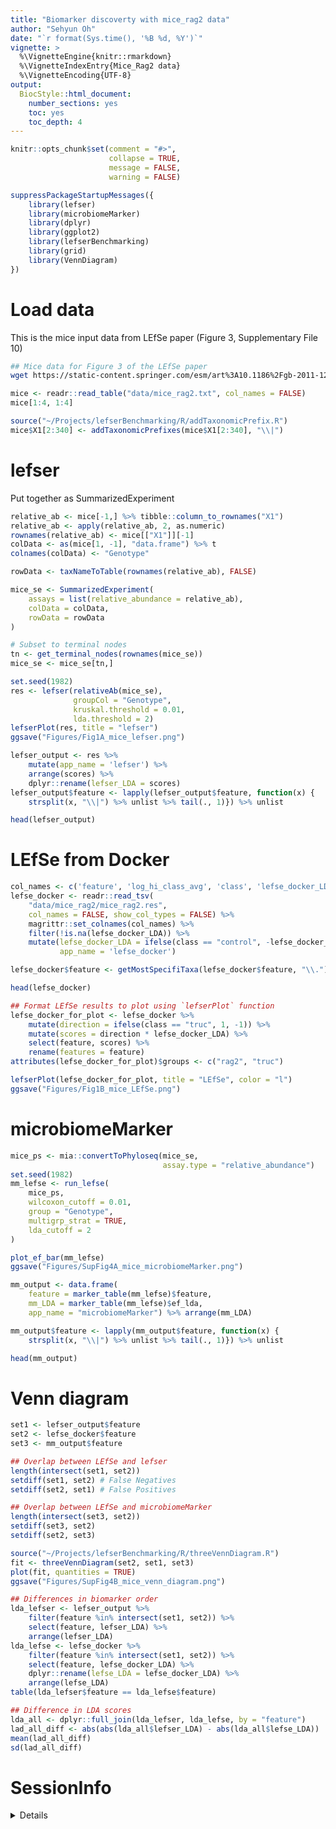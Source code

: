 ```yaml
---
title: "Biomarker discoverty with mice_rag2 data"
author: "Sehyun Oh"
date: "`r format(Sys.time(), '%B %d, %Y')`"
vignette: >
  %\VignetteEngine{knitr::rmarkdown}
  %\VignetteIndexEntry{Mice_Rag2 data}
  %\VignetteEncoding{UTF-8}
output:
  BiocStyle::html_document:
    number_sections: yes
    toc: yes
    toc_depth: 4
---
```


```r
knitr::opts_chunk$set(comment = "#>", 
                      collapse = TRUE, 
                      message = FALSE, 
                      warning = FALSE)
```

```r
suppressPackageStartupMessages({
    library(lefser)
    library(microbiomeMarker)
    library(dplyr)
    library(ggplot2)
    library(lefserBenchmarking)
    library(grid)
    library(VennDiagram)
})
```

# Load data
This is the mice input data from LEfSe paper (Figure 3, Supplementary File 10)
```bash
## Mice data for Figure 3 of the LEfSe paper
wget https://static-content.springer.com/esm/art%3A10.1186%2Fgb-2011-12-6-r60/MediaObjects/13059_2011_2561_MOESM10_ESM.TXT
```

```r
mice <- readr::read_table("data/mice_rag2.txt", col_names = FALSE)
mice[1:4, 1:4]

source("~/Projects/lefserBenchmarking/R/addTaxonomicPrefix.R")
mice$X1[2:340] <- addTaxonomicPrefixes(mice$X1[2:340], "\\|")
```

# lefser
Put together as SummarizedExperiment
```r
relative_ab <- mice[-1,] %>% tibble::column_to_rownames("X1") 
relative_ab <- apply(relative_ab, 2, as.numeric)
rownames(relative_ab) <- mice[["X1"]][-1]
colData <- as(mice[1, -1], "data.frame") %>% t 
colnames(colData) <- "Genotype"

rowData <- taxNameToTable(rownames(relative_ab), FALSE)

mice_se <- SummarizedExperiment(
    assays = list(relative_abundance = relative_ab), 
    colData = colData, 
    rowData = rowData
)
```

```r
# Subset to terminal nodes
tn <- get_terminal_nodes(rownames(mice_se))
mice_se <- mice_se[tn,]
```

```r
set.seed(1982)
res <- lefser(relativeAb(mice_se), 
              groupCol = "Genotype", 
              kruskal.threshold = 0.01,
              lda.threshold = 2)
lefserPlot(res, title = "lefser")
ggsave("Figures/Fig1A_mice_lefser.png")
```

```r
lefser_output <- res %>% 
    mutate(app_name = 'lefser') %>% 
    arrange(scores) %>% 
    dplyr::rename(lefser_LDA = scores)
lefser_output$feature <- lapply(lefser_output$feature, function(x) {
    strsplit(x, "\\|") %>% unlist %>% tail(., 1)}) %>% unlist

head(lefser_output)
```


# LEfSe from Docker
```r
col_names <- c('feature', 'log_hi_class_avg', 'class', 'lefse_docker_LDA', 'pval')
lefse_docker <- readr::read_tsv(
    "data/mice_rag2/mice_rag2.res",
    col_names = FALSE, show_col_types = FALSE) %>% 
    magrittr::set_colnames(col_names) %>% 
    filter(!is.na(lefse_docker_LDA)) %>% 
    mutate(lefse_docker_LDA = ifelse(class == "control", -lefse_docker_LDA, lefse_docker_LDA),
           app_name = 'lefse_docker')

lefse_docker$feature <- getMostSpecifiTaxa(lefse_docker$feature, "\\.")

head(lefse_docker)
```

```r
## Format LEfSe results to plot using `lefserPlot` function
lefse_docker_for_plot <- lefse_docker %>%
    mutate(direction = ifelse(class == "truc", 1, -1)) %>%
    mutate(scores = direction * lefse_docker_LDA) %>%
    select(feature, scores) %>%
    rename(features = feature)
attributes(lefse_docker_for_plot)$groups <- c("rag2", "truc")

lefserPlot(lefse_docker_for_plot, title = "LEfSe", color = "l")
ggsave("Figures/Fig1B_mice_LEfSe.png")
```


# microbiomeMarker
```r
mice_ps <- mia::convertToPhyloseq(mice_se, 
                                  assay.type = "relative_abundance")
set.seed(1982)
mm_lefse <- run_lefse(
    mice_ps,
    wilcoxon_cutoff = 0.01,
    group = "Genotype",
    multigrp_strat = TRUE,
    lda_cutoff = 2
)

plot_ef_bar(mm_lefse)
ggsave("Figures/SupFig4A_mice_microbiomeMarker.png")
```

```r
mm_output <- data.frame(
    feature = marker_table(mm_lefse)$feature,
    mm_LDA = marker_table(mm_lefse)$ef_lda,
    app_name = "microbiomeMarker") %>% arrange(mm_LDA)

mm_output$feature <- lapply(mm_output$feature, function(x) {
    strsplit(x, "\\|") %>% unlist %>% tail(., 1)}) %>% unlist

head(mm_output)
```


# Venn diagram
```r
set1 <- lefser_output$feature
set2 <- lefse_docker$feature
set3 <- mm_output$feature

## Overlap between LEfSe and lefser
length(intersect(set1, set2))
setdiff(set1, set2) # False Negatives
setdiff(set2, set1) # False Positives

## Overlap between LEfSe and microbiomeMarker
length(intersect(set3, set2))
setdiff(set3, set2)
setdiff(set2, set3)
```

```r
source("~/Projects/lefserBenchmarking/R/threeVennDiagram.R")
fit <- threeVennDiagram(set2, set1, set3)
plot(fit, quantities = TRUE)
ggsave("Figures/SupFig4B_mice_venn_diagram.png")
```


```r
## Differences in biomarker order
lda_lefser <- lefser_output %>%
    filter(feature %in% intersect(set1, set2)) %>%
    select(feature, lefser_LDA) %>%
    arrange(lefser_LDA)
lda_lefse <- lefse_docker %>%
    filter(feature %in% intersect(set1, set2)) %>%
    select(feature, lefse_docker_LDA) %>%
    dplyr::rename(lefse_LDA = lefse_docker_LDA) %>%
    arrange(lefse_LDA)   
table(lda_lefser$feature == lda_lefse$feature)

## Difference in LDA scores
lda_all <- dplyr::full_join(lda_lefser, lda_lefse, by = "feature")
lad_all_diff <- abs(abs(lda_all$lefser_LDA) - abs(lda_all$lefse_LDA))
mean(lad_all_diff)
sd(lad_all_diff)
```



# SessionInfo

<details>
```r
sessionInfo()
```
</details>


